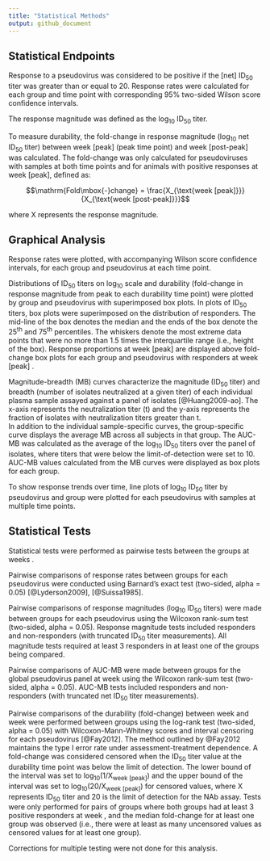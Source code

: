 ```yaml
---
title: "Statistical Methods"
output: github_document
---
```


<!-- This file was adapted from VISCtemplates {{pkg_ver}}. -->

## Statistical Endpoints

<!-- 
Animal studies usually use SLA-MLV-subtracted values. 
Check with the lab and lead statistician. 
If using SLA-MLV-subtracted values, replace "ID~50~ titer" with 
"net ID~50~ titer" or "MLV-subtracted titer" (use one, be consistent).
-->

Response to a pseudovirus was considered to be positive if the [net] ID~50~ titer 
was greater than or equal to 20.
<!-- if using SLA-MLV-subtracted values: 
The net ID~50~ titer (the SLA-MLV-subtracted neutralization titer) is the 
pseudovirus ID~50~ titer value minus the SLA-MLV ID~50~ titer value, calculated 
for each animal and timepoint.
SLA-MLV ID~50~ titer values less than 20 were truncated at 10 before subtraction.  
-->
Response rates were calculated for each group and time point with corresponding 
95% two-sided Wilson score confidence intervals.

The response magnitude was defined as the log~10~ ID~50~ titer.

To measure durability, the fold-change in response magnitude (log~10~ net ID~50~ 
titer) between week [peak] (peak time point) and week [post-peak] was calculated. 
The fold-change was only calculated for pseudoviruses with samples at both time 
points and for animals with positive responses at 
week [peak], <!--usually first sample taken after last vaccination --> 
defined as:

$$\mathrm{Fold\mbox{-}change} = \frac{X_{\text{week [peak]}}}{X_{\text{week [post-peak]}}}$$

where X represents the response magnitude.

## Graphical Analysis

Response rates were plotted, with accompanying Wilson score confidence 
intervals, for each group and pseudovirus at each time point.

Distributions of ID~50~ titers on log~10~ scale and durability (fold-change 
in response magnitude from peak to each durability time point) were plotted by 
group and pseudovirus with superimposed box plots. 
In plots of ID~50~ titers, box plots were superimposed on the distribution 
of responders. 
The mid-line of the box denotes the median and the ends of the box denote the 
25^th^ and 75^th^ percentiles. 
The whiskers denote the most extreme data points that were no more than 1.5 
times the interquartile range (i.e., height of the box). 
Response proportions at week [peak] <!-- peak time point --> are displayed above
fold-change box plots for each group and pseudovirus with 
responders at week [peak] <!-- peak time point -->.

<!--- If MB curves plotted, include the following. ---> 
Magnitude-breadth (MB) curves characterize the magnitude (ID~50~ titer) and 
breadth (number of isolates neutralized at a given titer) of each individual 
plasma sample assayed against a panel of isolates [@Huang2009-ao].
The x-axis represents the neutralization titer (t) and the y-axis represents 
the fraction of isolates with neutralization titers greater than t.  
In addition to the individual sample-specific curves, the group-specific curve 
displays the average MB across all subjects in that group. 
<!--- If AUC-MB calculated, include the following. ---> 
The AUC-MB was calculated as the average of the log~10~ ID~50~ titers over 
the panel of isolates, where titers that were below the limit-of-detection were 
set to 10. AUC-MB values calculated from the MB curves were displayed as box 
plots for each group.

To show response trends over time, line plots of log~10~ ID~50~ titer 
by pseudovirus and group were plotted for each pseudovirus with
samples at multiple time points.

## Statistical Tests

<!-- The following is only a guide. Please refer to the SAP for specific 
information on statistical tests. --> 

Statistical tests were performed as pairwise tests between the groups at weeks 
<!-- Refer to the SAP for timepoints tested -->. 

Pairwise comparisons of response rates between groups for each 
pseudovirus were conducted using Barnard's exact test (two-sided, alpha = 0.05) 
[@Lyderson2009], [@Suissa1985]. 

Pairwise comparisons of response magnitudes (log~10~ ID~50~ titers) were 
made between groups for each pseudovirus using the Wilcoxon 
rank-sum test (two-sided, alpha = 0.05).
<!-- Check the SAP for details on inclusion criteria. -->
Response magnitude tests included responders and non-responders (with truncated 
ID~50~ titer measurements). 
All magnitude tests required at least 3 responders in at least one of the groups 
being compared.

Pairwise comparisons of AUC-MB were made between groups for the 
global pseudovirus panel at week <!-- Add time point. --> using the Wilcoxon 
rank-sum test (two-sided, alpha = 0.05). 
AUC-MB tests included responders and non-responders (with truncated net ID~50~ 
titer measurements). 

Pairwise comparisons of the durability (fold-change) between 
week <!-- peak time point --> and week <!-- durability time point -->
were performed between groups using the log-rank test 
(two-sided, alpha = 0.05) with Wilcoxon-Mann-Whitney scores and interval 
censoring for each pseudovirus [@Fay2012].
The method outlined by @Fay2012 maintains the type I error rate under 
assessment-treatment dependence. 
A fold-change was considered censored when the ID~50~ titer value at the 
durability time point was below the limit of detection. 
The lower bound of the interval was set to 
$\mathrm{log_{10}}$$\mathrm{(1/X_{\text{week [peak]}})}$ 
and the upper bound of the interval was set to 
$\mathrm{log_{10}}$$\mathrm{(20/X_{\text{week [peak]}})}$ 
for censored values, where X represents ID~50~ titer and 20 is the limit
of detection for the NAb assay.
Tests were only performed for pairs of groups where both groups had at least 3 
positive responders at week <!-- peak time point -->, and the median fold-change 
for at least one group was observed (i.e., there were at least as many 
uncensored values as censored values for at least one group).

Corrections for multiple testing were not done for this analysis. 
<!-- If there were p-value adjustments, specify the method (i.e. FDR) and what 
grouping variables the adjustment will be made over (i.e. adjusting over 
isolates). -->
